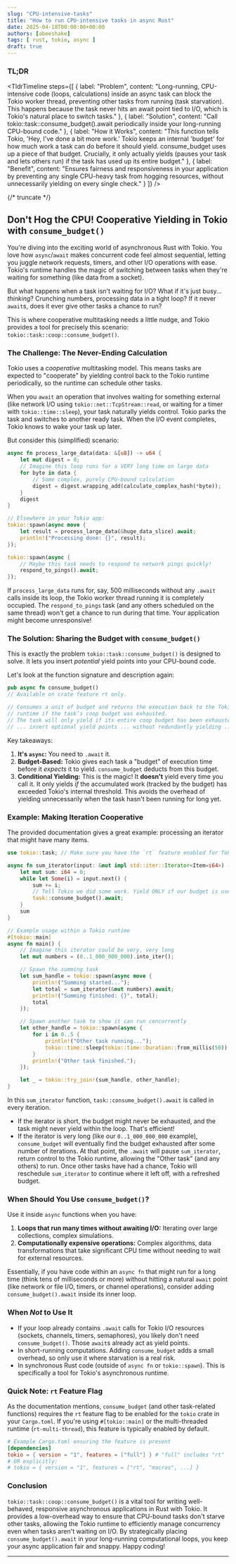 ```yaml
---
slug: "CPU-intensive-tasks"
title: "How to run CPU-intensive tasks in async Rust"
date: 2025-04-18T00:00:00+00:00
authors: [abeeshake] 
tags: [ rust, tokio, async ]
draft: true
---
```



### TL;DR

<TldrTimeline
  steps={[
    {
      label: "Problem",
      content: "Long-running, CPU-intensive code (loops, calculations) inside an async task can block the Tokio worker thread, preventing other tasks from running (task starvation). This happens because the task never hits an await point tied to I/O, which is Tokio's natural place to switch tasks."
    },
    {
      label: "Solution",
      content: "Call tokio::task::consume_budget().await periodically inside your long-running CPU-bound code."
    },
    {
      label: "How it Works",
      content: "This function tells Tokio, 'Hey, I've done a bit more work.' Tokio keeps an internal 'budget' for how much work a task can do before it should yield. consume_budget uses up a piece of that budget. Crucially, it only actually yields (pauses your task and lets others run) if the task has used up its entire budget."
    },
    {
      label: "Benefit",
      content: "Ensures fairness and responsiveness in your application by preventing any single CPU-heavy task from hogging resources, without unnecessarily yielding on every single check."
    }
  ]}
/>

{/* truncate */}


## Don't Hog the CPU! Cooperative Yielding in Tokio with `consume_budget()`

You're diving into the exciting world of asynchronous Rust with Tokio. You love how `async`/`await` makes concurrent code feel almost sequential, letting you juggle network requests, timers, and other I/O operations with ease. Tokio's runtime handles the magic of switching between tasks when they're waiting for something (like data from a socket).

But what happens when a task isn't waiting for I/O? What if it's just busy... *thinking*? Crunching numbers, processing data in a tight loop? If it never `await`s, does it ever give other tasks a chance to run?

This is where cooperative multitasking needs a little nudge, and Tokio provides a tool for precisely this scenario: `tokio::task::coop::consume_budget()`.



### The Challenge: The Never-Ending Calculation

Tokio uses a *cooperative* multitasking model. This means tasks are expected to "cooperate" by yielding control back to the Tokio runtime periodically, so the runtime can schedule other tasks.

When you `await` an operation that involves waiting for something external (like network I/O using `tokio::net::TcpStream::read`, or waiting for a timer with `tokio::time::sleep`), your task naturally yields control. Tokio parks the task and switches to another ready task. When the I/O event completes, Tokio knows to wake your task up later.

But consider this (simplified) scenario:

```rust
async fn process_large_data(data: &[u8]) -> u64 {
    let mut digest = 0;
    // Imagine this loop runs for a VERY long time on large data
    for byte in data {
        // Some complex, purely CPU-bound calculation
        digest = digest.wrapping_add(calculate_complex_hash(*byte));
    }
    digest
}

// Elsewhere in your Tokio app:
tokio::spawn(async move {
    let result = process_large_data(&huge_data_slice).await;
    println!("Processing done: {}", result);
});

tokio::spawn(async {
    // Maybe this task needs to respond to network pings quickly!
    respond_to_pings().await;
});
```

If `process_large_data` runs for, say, 500 milliseconds without any `.await` calls inside its loop, the Tokio worker thread running it is completely occupied. The `respond_to_pings` task (and any others scheduled on the same thread) won't get a chance to run during that time. Your application might become unresponsive!

### The Solution: Sharing the Budget with `consume_budget()`

This is exactly the problem `tokio::task::consume_budget()` is designed to solve. It lets you insert *potential* yield points into your CPU-bound code.

Let's look at the function signature and description again:

```rust
pub async fn consume_budget()
// Available on crate feature rt only.

// Consumes a unit of budget and returns the execution back to the Tokio
// runtime if the task’s coop budget was exhausted.
// The task will only yield if its entire coop budget has been exhausted.
// ... insert optional yield points ... without redundantly yielding ...
```

Key takeaways:

1.  **It's `async`:** You need to `.await` it.
2.  **Budget-Based:** Tokio gives each task a "budget" of execution time before it *expects* it to yield. `consume_budget` deducts from this budget.
3.  **Conditional Yielding:** This is the magic! It **doesn't** yield every time you call it. It only yields *if* the accumulated work (tracked by the budget) has exceeded Tokio's internal threshold. This avoids the overhead of yielding unnecessarily when the task hasn't been running for long yet.

### Example: Making Iteration Cooperative

The provided documentation gives a great example: processing an iterator that might have many items.

```rust
use tokio::task; // Make sure you have the `rt` feature enabled for Tokio

async fn sum_iterator(input: &mut impl std::iter::Iterator<Item=i64>) -> i64 {
    let mut sum: i64 = 0;
    while let Some(i) = input.next() {
        sum += i;
        // Tell Tokio we did some work. Yield ONLY if our budget is used up.
        task::consume_budget().await;
    }
    sum
}

// Example usage within a Tokio runtime
#[tokio::main]
async fn main() {
    // Imagine this iterator could be very, very long
    let mut numbers = (0..1_000_000_000).into_iter();

    // Spawn the summing task
    let sum_handle = tokio::spawn(async move {
        println!("Summing started...");
        let total = sum_iterator(&mut numbers).await;
        println!("Summing finished: {}", total);
        total
    });

    // Spawn another task to show it can run concurrently
    let other_handle = tokio::spawn(async {
        for i in 0..5 {
            println!("Other task running...");
            tokio::time::sleep(tokio::time::Duration::from_millis(50)).await;
        }
        println!("Other task finished.");
    });

    let _ = tokio::try_join!(sum_handle, other_handle);
}
```

In this `sum_iterator` function, `task::consume_budget().await` is called in every iteration.

*   If the iterator is short, the budget might never be exhausted, and the task might never yield within the loop. That's efficient!
*   If the iterator is very long (like our `0..1_000_000_000` example), `consume_budget` will eventually find the budget exhausted after some number of iterations. At that point, the `.await` will pause `sum_iterator`, return control to the Tokio runtime, allowing the "Other task" (and any others) to run. Once other tasks have had a chance, Tokio will reschedule `sum_iterator` to continue where it left off, with a refreshed budget.

### When Should You Use `consume_budget()`?

Use it inside `async` functions when you have:

1.  **Loops that run many times without awaiting I/O:** Iterating over large collections, complex simulations.
2.  **Computationally expensive operations:** Complex algorithms, data transformations that take significant CPU time without needing to wait for external resources.

Essentially, if you have code within an `async fn` that might run for a long time (think tens of milliseconds or more) without hitting a natural `await` point (like network or file I/O, timers, or channel operations), consider adding `consume_budget().await` inside its inner loop.

### When *Not* to Use It

*   If your loop already contains `.await` calls for Tokio I/O resources (sockets, channels, timers, semaphores), you likely don't need `consume_budget()`. Those `await`s already act as yield points.
*   In short-running computations. Adding `consume_budget` adds a small overhead, so only use it where starvation is a real risk.
*   In synchronous Rust code (outside of `async fn` or `tokio::spawn`). This is specifically a tool for Tokio's asynchronous runtime.

### Quick Note: `rt` Feature Flag

As the documentation mentions, `consume_budget` (and other task-related functions) requires the `rt` feature flag to be enabled for the `tokio` crate in your `Cargo.toml`. If you're using `#[tokio::main]` or the multi-threaded runtime (`rt-multi-thread`), this feature is typically enabled by default.

```toml
# Example Cargo.toml ensuring the feature is present
[dependencies]
tokio = { version = "1", features = ["full"] } # "full" includes "rt"
# OR explicitly:
# tokio = { version = "1", features = ["rt", "macros", ...] }
```

### Conclusion

`tokio::task::coop::consume_budget()` is a vital tool for writing well-behaved, responsive asynchronous applications in Rust with Tokio. It provides a low-overhead way to ensure that CPU-bound tasks don't starve other tasks, allowing the Tokio runtime to efficiently manage concurrency even when tasks aren't waiting on I/O. By strategically placing `consume_budget().await` in your long-running computational loops, you keep your async application fair and snappy. Happy coding!

---